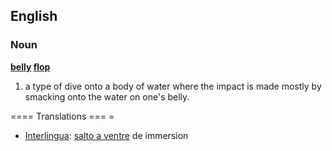 ==English==
=== Noun ===
'''[[belly]] [[flop]]'''

# a type of dive onto a body of water where the impact is made mostly by smacking onto the water on one's belly.

==== Translations === =
*[[Interlingua]]: [[salto a ventre]] de immersion